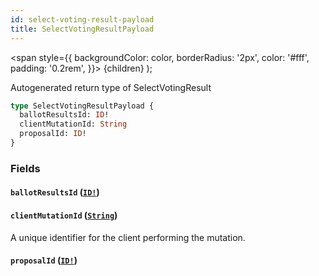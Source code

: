 ```yaml
---
id: select-voting-result-payload
title: SelectVotingResultPayload
---
```


<span
style={{
      backgroundColor: color,
      borderRadius: '2px',
      color: '#fff',
      padding: '0.2rem',
    }}>
{children}
</span>
);

Autogenerated return type of SelectVotingResult

```graphql
type SelectVotingResultPayload {
  ballotResultsId: ID!
  clientMutationId: String
  proposalId: ID!
}
```

### Fields

#### `ballotResultsId` ([`ID!`](/api/scalars/id))

#### `clientMutationId` ([`String`](/api/scalars/string))

A unique identifier for the client performing the mutation.

#### `proposalId` ([`ID!`](/api/scalars/id))
